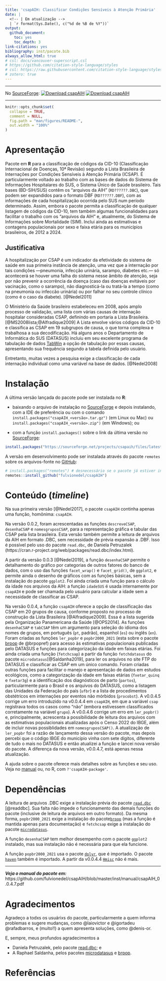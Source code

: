 ```yaml
---
title: 'csapAIH: Classificar Condições Sensíveis à Atenção Primária'
date: | 
  <!-- | Em atualização -->
  | `r format(Sys.Date(), c("%d de %B de %Y"))`
output: 
  github_document:
    toc: yes
    toc_depth: 3
link-citations: yes
bibliography: inst/pacote.bib
always_allow_html: true
# csl: docs/vancouver-superscript.csl
# https://github.com/citation-style-language/styles
# csl: https://raw.githubusercontent.com/citation-style-language/styles/master/research-institute-for-nature-and-forest.csl
# zotero: true
---
```



---

No [SourceForge](https://sourceforge.net/projects/csapaih/): 
[![Download csapAIH](https://img.shields.io/sourceforge/dt/csapaih.svg)](https://sourceforge.net/projects/csapaih/files/latest/download) 
[![Download csapAIH](https://img.shields.io/sourceforge/dm/csapaih.svg)](https://sourceforge.net/projects/csapaih/files/latest/download)

---


```r
knitr::opts_chunk$set(
  collapse = TRUE,
  comment = NULL,
  fig.path = "man/figures/README-",
  out.width = "100%"
)
```

# Apresentação

Pacote em **R** para a classificação de códigos da CID-10 (Classificação Internacional de Doenças, 10ª Revisão) segundo a Lista Brasileira de Internações por Condições Sensíveis à Atenção Primária (ICSAP). É particularmente voltado ao trabalho com as bases de dados do Sistema de Informações Hospitalares do SUS, o Sistema Único de Saúde brasileiro. Tais bases (BD-SIH/SUS) contêm os "arquivos da AIH" (`RD??????.DBC`), que podem ser expandidos para o formato DBF (`RD??????.DBF`), com as informações de cada hospitalização ocorrida pelo SUS num período determinado. Assim, embora o pacote permita a classificação de qualquer listagem de códigos da CID-10, tem também algumas funcionalidades para facilitar o trabalho com os "arquivos da AIH" e, atualmente, do Sistema de Informações sobre Mortalidade (SIM). Inclui ainda as estimativas e contagens populacionais por sexo e faixa etária para os municípios brasileiros, de 2012 a 2024.

## Justificativa

A hospitalização por CSAP é um indicador da efetividade do sistema de saúde em sua primeira instância de atenção, uma vez que a internação por tais condições ---pneumonia, infecção urinária, sarampo, diabetes etc.---  só acontecerá se houver uma falha do sistema nesse âmbito de atenção, seja por não prevenir a ocorrência da doença (caso das doenças evitáveis por vacinação, como o sarampo), não diagnosticá-la ou tratá-la a tempo (como na pneumonia ou infeccão urinária) ou por falhar no seu controle clínico (como é o caso da diabete). [@Nedel2011]

O Ministério da Saúde brasileiro estabeleceu em 2008, após amplo processo de validação, uma lista com várias causas de internação hospitalar consideradas CSAP, definindo em portaria a Lista Brasileira. [@MS2008lista;@Alfradique2009] A Lista envolve vários códigos da CID-10 e classifica as CSAP em 19 subgrupos de causa, o que torna complexa e trabalhosa a sua decodificação. Há alguns anos o Departamento de Informática do SUS (DATASUS) incluiu em seu excelente programa de tabulação de dados [TabWin](https://datasus.saude.gov.br/transferencia-de-arquivos/) a opção de tabulação por essas causas, apresentando sua frequência segundo a tabela definida pelo usuário.

Entretanto, muitas vezes a pesquisa exige a classificação de cada internação individual como uma variável na base de dados. [@Nedel2008] 

# Instalação

A última versão lançada do pacote pode ser instalada no **R**:

  * baixando o arquivo de instalação no [SourceForge](https://sourceforge.net/projects/csapaih/) e depois instalando, com a IDE de preferência ou com o comando `install.packages("csapAIH_<versão>.tar.gz")` (em Linux ou Mac) ou `install.packages("csapAIH_<versão>.zip")` (em Windows); ou
  
  * com a função `install.packages()` sobre o link da última versão no [SourceForge](https://sourceforge.net/projects/csapaih/files/):

```r
install.packages("https://sourceforge.net/projects/csapaih/files/latest/download", type = "source", repos = NULL) 
```

A versão em desenvolvimento pode ser instalada através do pacote `remotes` sobre os arquivos-fonte no [GitHub](https://github.com/fulvionedel/csapAIH):

```r
# install.packages("remotes") # desnecessário se o pacote já estiver instalado
remotes::install_github("fulvionedel/csapAIH")
```


# Conteúdo (_timeline_)

Na sua primeira versão [@Nedel2017], o pacote `csapAIH` continha apenas uma função, homônima: `csapAIH`. 

Na versão 0.0.2, foram acrescentadas as funções `descreveCSAP`, `desenhaCSAP` e `nomesgruposCSAP`, para a representação gráfica e tabular das CSAP pela lista brasileira. Esta versão também permite a leitura de arquivos da AIH em formato .DBC, sem necessidade de prévia expansão a .DBF. Isso é possível pelo uso do pacote `read.dbc`, de Daniela Petruzalek (https://cran.r-project.org/web/packages/read.dbc/index.html). 

A partir da versão 0.0.3 [@Nedel2019], a função `desenhaCSAP` permite o detalhamento do gráfico por categorias de outros fatores do banco de dados, com o uso das funções `facet_wrap()` e `facet_grid()`, de `ggplot2`, e permite ainda o desenho de gráficos com as funções básicas, sem a instalação do pacote `ggplot2`. Foi ainda criada uma função para o cálculo da idade nos arquivos da AIH: a função `idadeSUS` é usada internamente por `csapAIH` e pode ser chamada pelo usuário para calcular a idade sem a necessidade de classificar as CSAP.

Na versão 0.0.4, a função `csapAIH` oferece a opção de classificação das CSAP em 20 grupos de causa, conforme proposto no processo de construção da Lista Brasileira [@Alfradique2009]. Essa é a lista sugerida pela Organização Panamericana da Saúde [@OPS2014]. As funções `desenhaCSAP` e `tabCSAP` têm um argumento para seleção do idioma dos nomes de grupos, em português (`pt`, padrão), espanhol (`es`) ou inglês (`en`).
Foram criadas as funções `ler_popbr` e `popbr2000_2021` (esta sobre o pacote [brpop](https://cran.r-project.org/package=brpop) de @brpopref) para acesso às estimativas populacionais publicadas pelo DATASUS e funções para categorização da idade em faixas etárias. Foi ainda criada uma função (`fetchcsap`) a partir da função `fetchdatasus` do pacote `microdatasus`[@Saldanha2019], para ler os arquivos no site FTP do DATASUS e classificar as CSAP em um único comando. Foram criadas outras funções para facilitar o manejo e apresentação de dados em estudos ecológicos, como a categorização da idade em faixas etárias (`fxetar_quinq` e `fxetar3g`) e a identificação dos diagnósticos de parto (`partos`), particularmente para o Brasil e os arquivos do DATASUS, como a listagem das Unidades da Federação do país (`ufbr`) e a lista de procedimentos obstétricos em internações por eventos não mórbidos (`procobst`). A v0.0.4.5 corrige um erro introduzido na v0.0.4.4 em `csapAIH`, em que a variável `csap` registrava todos os casos como "não" (embora estivessem classificados corretamente na variável `grupo`). A v0.0.4.6 corrige um erro em `ler_popbr()` e, principalmente, acrescenta a possibilidade de leitura dos arquivos com as estimativas populacionais atualizadas após o Censo 2022 do IBGE, além de incluir novas possiblidades em `nomesgruposCSAP()`. A atualização de `ler_popbr` foi a razão de lançamento dessa versão do pacote, mas depois percebi que o código IBGE do município vinha com sete dígitos, diferente de tudo o mais no DATASUS e então atualizei a função e lancei nova versão do pacote. A diferença da nova versão, v0.0.4.7, está apenas nessa atualização. 

A ajuda sobre o pacote oferece mais detalhes sobre as funções e seu uso. Veja no [manual](https://github.com/fulvionedel/csapAIH/tree/master/inst/manual/csapAIH_0.0.4.7.pdf) ou, no R, com `?'csapAIH-package'`.


# Dependências

A leitura de arquivos .DBC exige a instalação prévia do pacote [`read.dbc`](https://cran.r-project.org/web/packages/read.dbc/index.html) [@readdbc]. Sua falta não impede o funcionamento das demais funções do pacote (inclusive de leitura de arquivos em outro formato). Da mesma forma,  `popbr2000_2021` exige a instalação do pacote[`brpop`](https://rfsaldanha.github.io/brpop/) (mas a função é mantida apenas para documentação) e  `fetchcsap` exige a instalação do pacote [`microdatasus`](https://github.com/rfsaldanha/microdatasus). 

A função `desenhaCSAP` tem melhor desempenho com o pacote `ggplot2` instalado, mas sua instalação não é necessária para que ela funcione. 

A função `popbr2000_2021` usa o pacote [`dplyr`](https://cran.r-project.org/package=dplyr), que é importado. O pacote [`haven`](https://cran.r-project.org/package=haven) também é importado. A partir da v0.0.4.4 [`Hmisc`](https://cran.r-project.org/web/packages/Hmisc/index.html) não é mais.
<!-- O código da função `???` é escrito com a função de encadeamento de comandos  ("_piping_") própria do R ("|>") e seu uso exige, portanto, R>=4.1.0 (espero não gerar outro problema como [esse](https://github.com/fulvionedel/csapAIH/issues/5). -->

---
***Veja o manual do pacote em:*** 
https://github.com/fulvionedel/csapAIH/blob/master/inst/manual/csapAIH_0.0.4.7.pdf

<!-- You'll still need to render `README.Rmd` regularly, to keep `README.md` up-to-date. `devtools::build_readme()` is handy for this. You could also use GitHub Actions to re-render `README.Rmd` every time you push. An example workflow can be found here: <https://github.com/r-lib/actions/tree/v1/examples>. -->


# Agradecimentos

Agradeço a todxs os usuárixs do pacote, particularmente a quem informa problemas e sugere mudanças, como \@laiovictor e \@igortadeu \@rafadbarros, e (muito!!) a quem apresenta soluções, como \@denis-or. 

E, sempre, meus profundos agradecimentos a  

  - Daniela Petruzalek, pelo pacote [read.dbc](https://cran.r-project.org/web/packages/read.dbc/index.html); e
  - A Raphael Saldanha, pelos pacotes [microdatasus](https://github.com/rfsaldanha/microdatasus) e [brpop](https://github.com/rfsaldanha/brpop).


# Referências

